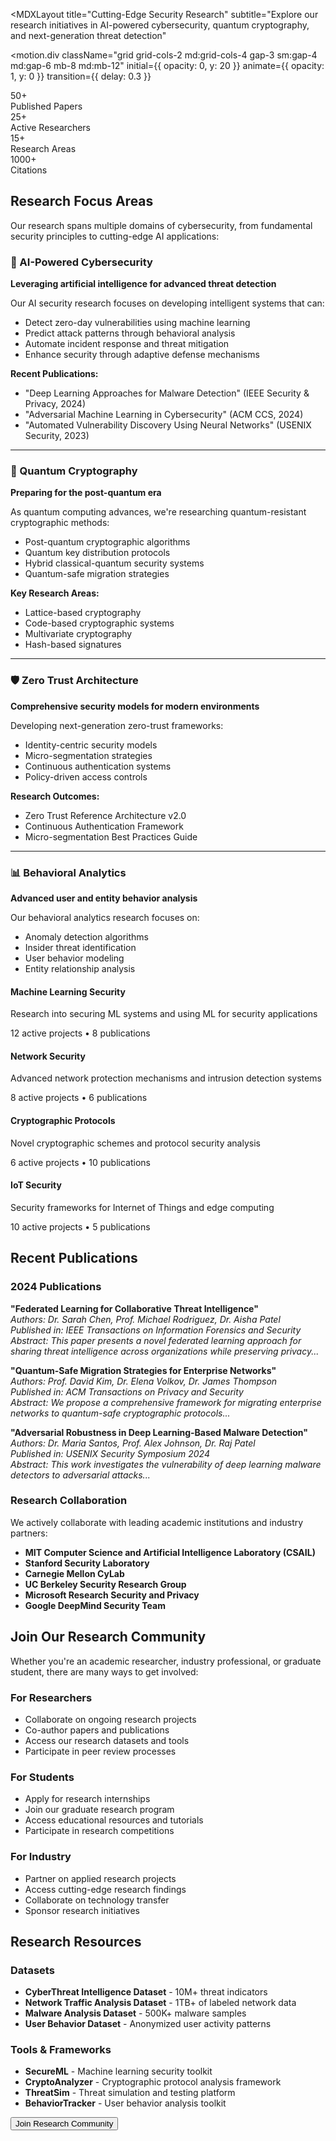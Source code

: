 
<MDXLayout 
  title="Cutting-Edge Security Research" 
  subtitle="Explore our research initiatives in AI-powered cybersecurity, quantum cryptography, and next-generation threat detection"
>

<motion.div 
  className="grid grid-cols-2 md:grid-cols-4 gap-3 sm:gap-4 md:gap-6 mb-8 md:mb-12"
  initial={{ opacity: 0, y: 20 }}
  animate={{ opacity: 1, y: 0 }}
  transition={{ delay: 0.3 }}
>
  <div className="p-3 sm:p-4 md:p-6 bg-gradient-to-br from-purple-900/20 to-transparent backdrop-blur-sm border border-n-6/30 rounded-xl text-center">
    <BookOpen className="w-6 h-6 sm:w-8 sm:h-8 md:w-10 md:h-10 text-purple-400 mx-auto mb-2 md:mb-3" />
    <div className="text-lg sm:text-xl md:text-2xl font-bold text-color-1 mb-1">50+</div>
    <div className="text-xs sm:text-sm text-n-3">Published Papers</div>
  </div>
  
  <div className="p-3 sm:p-4 md:p-6 bg-gradient-to-br from-cyan-900/20 to-transparent backdrop-blur-sm border border-n-6/30 rounded-xl text-center">
    <Users className="w-6 h-6 sm:w-8 sm:h-8 md:w-10 md:h-10 text-cyan-400 mx-auto mb-2 md:mb-3" />
    <div className="text-lg sm:text-xl md:text-2xl font-bold text-color-2 mb-1">25+</div>
    <div className="text-xs sm:text-sm text-n-3">Active Researchers</div>
  </div>
  
  <div className="p-3 sm:p-4 md:p-6 bg-gradient-to-br from-green-900/20 to-transparent backdrop-blur-sm border border-n-6/30 rounded-xl text-center">
    <Award className="w-6 h-6 sm:w-8 sm:h-8 md:w-10 md:h-10 text-green-400 mx-auto mb-2 md:mb-3" />
    <div className="text-lg sm:text-xl md:text-2xl font-bold text-color-3 mb-1">15+</div>
    <div className="text-xs sm:text-sm text-n-3">Research Areas</div>
  </div>
  
  <div className="p-3 sm:p-4 md:p-6 bg-gradient-to-br from-yellow-900/20 to-transparent backdrop-blur-sm border border-n-6/30 rounded-xl text-center">
    <TrendingUp className="w-6 h-6 sm:w-8 sm:h-8 md:w-10 md:h-10 text-yellow-400 mx-auto mb-2 md:mb-3" />
    <div className="text-lg sm:text-xl md:text-2xl font-bold text-color-4 mb-1">1000+</div>
    <div className="text-xs sm:text-sm text-n-3">Citations</div>
  </div>
</motion.div>

## Research Focus Areas

Our research spans multiple domains of cybersecurity, from fundamental security principles to cutting-edge AI applications:

### 🧠 AI-Powered Cybersecurity
**Leveraging artificial intelligence for advanced threat detection**

Our AI security research focuses on developing intelligent systems that can:

- Detect zero-day vulnerabilities using machine learning
- Predict attack patterns through behavioral analysis
- Automate incident response and threat mitigation
- Enhance security through adaptive defense mechanisms

**Recent Publications:**
- "Deep Learning Approaches for Malware Detection" (IEEE Security & Privacy, 2024)
- "Adversarial Machine Learning in Cybersecurity" (ACM CCS, 2024)
- "Automated Vulnerability Discovery Using Neural Networks" (USENIX Security, 2023)

---

### 🔐 Quantum Cryptography
**Preparing for the post-quantum era**

As quantum computing advances, we're researching quantum-resistant cryptographic methods:

- Post-quantum cryptographic algorithms
- Quantum key distribution protocols
- Hybrid classical-quantum security systems
- Quantum-safe migration strategies

**Key Research Areas:**
- Lattice-based cryptography
- Code-based cryptographic systems
- Multivariate cryptography
- Hash-based signatures

---

### 🛡️ Zero Trust Architecture
**Comprehensive security models for modern environments**

Developing next-generation zero-trust frameworks:

- Identity-centric security models
- Micro-segmentation strategies
- Continuous authentication systems
- Policy-driven access controls

**Research Outcomes:**
- Zero Trust Reference Architecture v2.0
- Continuous Authentication Framework
- Micro-segmentation Best Practices Guide

---

### 📊 Behavioral Analytics
**Advanced user and entity behavior analysis**

Our behavioral analytics research focuses on:

- Anomaly detection algorithms
- Insider threat identification
- User behavior modeling
- Entity relationship analysis

<div className="grid grid-cols-1 md:grid-cols-2 gap-4 sm:gap-6 my-6 md:my-8">
  <div className="p-4 sm:p-6 bg-n-7/50 backdrop-blur-sm border border-n-6/30 rounded-xl">
    <Brain className="w-6 h-6 sm:w-8 sm:h-8 text-purple-400 mb-3" />
    <h4 className="text-lg sm:text-xl font-semibold mb-2 text-color-1">Machine Learning Security</h4>
    <p className="text-sm sm:text-base text-n-3 mb-4">Research into securing ML systems and using ML for security applications</p>
    <div className="text-sm text-n-4">12 active projects • 8 publications</div>
  </div>
  
  <div className="p-4 sm:p-6 bg-n-7/50 backdrop-blur-sm border border-n-6/30 rounded-xl">
    <Shield className="w-6 h-6 sm:w-8 sm:h-8 text-cyan-400 mb-3" />
    <h4 className="text-lg sm:text-xl font-semibold mb-2 text-color-2">Network Security</h4>
    <p className="text-sm sm:text-base text-n-3 mb-4">Advanced network protection mechanisms and intrusion detection systems</p>
    <div className="text-sm text-n-4">8 active projects • 6 publications</div>
  </div>
  
  <div className="p-4 sm:p-6 bg-n-7/50 backdrop-blur-sm border border-n-6/30 rounded-xl">
    <Lock className="w-6 h-6 sm:w-8 sm:h-8 text-green-400 mb-3" />
    <h4 className="text-lg sm:text-xl font-semibold mb-2 text-color-3">Cryptographic Protocols</h4>
    <p className="text-sm sm:text-base text-n-3 mb-4">Novel cryptographic schemes and protocol security analysis</p>
    <div className="text-sm text-n-4">6 active projects • 10 publications</div>
  </div>
  
  <div className="p-4 sm:p-6 bg-n-7/50 backdrop-blur-sm border border-n-6/30 rounded-xl">
    <Zap className="w-6 h-6 sm:w-8 sm:h-8 text-yellow-400 mb-3" />
    <h4 className="text-lg sm:text-xl font-semibold mb-2 text-color-4">IoT Security</h4>
    <p className="text-sm sm:text-base text-n-3 mb-4">Security frameworks for Internet of Things and edge computing</p>
    <div className="text-sm text-n-4">10 active projects • 5 publications</div>
  </div>
</div>

## Recent Publications

### 2024 Publications

**"Federated Learning for Collaborative Threat Intelligence"**  
*Authors: Dr. Sarah Chen, Prof. Michael Rodriguez, Dr. Aisha Patel*  
*Published in: IEEE Transactions on Information Forensics and Security*  
*Abstract: This paper presents a novel federated learning approach for sharing threat intelligence across organizations while preserving privacy...*

**"Quantum-Safe Migration Strategies for Enterprise Networks"**  
*Authors: Prof. David Kim, Dr. Elena Volkov, Dr. James Thompson*  
*Published in: ACM Transactions on Privacy and Security*  
*Abstract: We propose a comprehensive framework for migrating enterprise networks to quantum-safe cryptographic protocols...*

**"Adversarial Robustness in Deep Learning-Based Malware Detection"**  
*Authors: Dr. Maria Santos, Prof. Alex Johnson, Dr. Raj Patel*  
*Published in: USENIX Security Symposium 2024*  
*Abstract: This work investigates the vulnerability of deep learning malware detectors to adversarial attacks...*

### Research Collaboration

We actively collaborate with leading academic institutions and industry partners:

- **MIT Computer Science and Artificial Intelligence Laboratory (CSAIL)**
- **Stanford Security Laboratory**
- **Carnegie Mellon CyLab**
- **UC Berkeley Security Research Group**
- **Microsoft Research Security and Privacy**
- **Google DeepMind Security Team**

## Join Our Research Community

Whether you're an academic researcher, industry professional, or graduate student, there are many ways to get involved:

### For Researchers
- Collaborate on ongoing research projects
- Co-author papers and publications
- Access our research datasets and tools
- Participate in peer review processes

### For Students
- Apply for research internships
- Join our graduate research program
- Access educational resources and tutorials
- Participate in research competitions

### For Industry
- Partner on applied research projects
- Access cutting-edge research findings
- Collaborate on technology transfer
- Sponsor research initiatives

## Research Resources

### Datasets
- **CyberThreat Intelligence Dataset** - 10M+ threat indicators
- **Network Traffic Analysis Dataset** - 1TB+ of labeled network data
- **Malware Analysis Dataset** - 500K+ malware samples
- **User Behavior Dataset** - Anonymized user activity patterns

### Tools & Frameworks
- **SecureML** - Machine learning security toolkit
- **CryptoAnalyzer** - Cryptographic protocol analysis framework
- **ThreatSim** - Threat simulation and testing platform
- **BehaviorTracker** - User behavior analysis toolkit

<div className="text-center mt-8 md:mt-12">
  <motion.div
    className="inline-block w-full sm:w-auto"
    whileHover={{ scale: 1.05 }}
    whileTap={{ scale: 0.95 }}
  >
    <Button 
      href="/join" 
      className="bg-gradient-to-r from-purple-600 to-cyan-600 hover:from-purple-700 hover:to-cyan-700 w-full sm:w-auto"
      size="lg"
    >
      Join Research Community
    </Button>
  </motion.div>
</div>

</MDXLayout>
